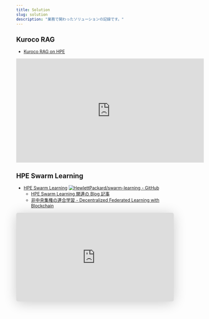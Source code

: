 ```yaml
---
title: Solution
slug: solution
description: "業務で関わったソリューションの記録です。"
---
```


## Kuroco RAG

- [Kuroco RAG on HPE](https://hpe-ta.github.io/public-docs/KurocoRAG%20on%20HPE%20-%20White%20Paper%20v1.0.pdf)

<iframe src="https://hpe-ta.github.io/public-docs/2501_Kuroco_RAG_A1_Panel_v1.pdf" width="600" height="332" frameborder="0" style="border:none;"></iframe>

## HPE Swarm Learning

- [HPE Swarm Learning](https://www.hpe.com/jp/ja/solutions/artificial-intelligence/swarm-learning.html)
  [![HewlettPackard/swarm-learning - GitHub](https://gh-card.dev/repos/HewlettPackard/swarm-learning.svg?fullname=)](https://github.com/HewlettPackard/swarm-learning)
    - [HPE Swarm Learning 関連の Blog 記事](/tag/HPE%20Swarm%20Learning/)
    - [非中央集権の連合学習 - Decentralized Federated Learning with Blockchain](https://speakerdeck.com/imokuri/decentralized-federated-learning-with-blockchain)

<iframe class="speakerdeck-iframe" frameborder="0" src="https://speakerdeck.com/player/666f756252ab4a86bc560bfa4976ca2d" title="Decentralized Federated Learning with Blockchain" allowfullscreen="true" mozallowfullscreen="true" webkitallowfullscreen="true" style="border: 0px; background: padding-box padding-box rgba(0, 0, 0, 0.1); margin: 0px; padding: 0px; border-radius: 6px; box-shadow: rgba(0, 0, 0, 0.2) 0px 5px 40px; width: 100%; height: auto; aspect-ratio: 560 / 314;" data-ratio="1.78343949044586"></iframe>
